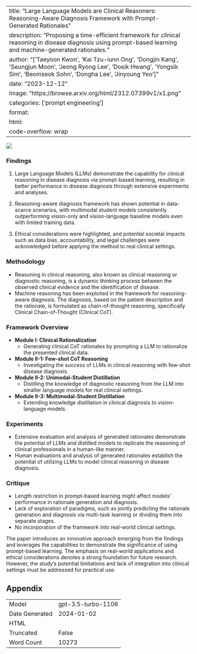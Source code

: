 
---
title: "Large Language Models are Clinical Reasoners: Reasoning-Aware Diagnosis Framework with Prompt-Generated Rationales"
description: "Proposing a time-efficient framework for clinical reasoning in disease diagnosis using prompt-based learning and machine-generated rationales."
author: "['Taeyoon Kwon', 'Kai Tzu-iunn Ong', 'Dongjin Kang', 'Seungjun Moon', 'Jeong Ryong Lee', 'Dosik Hwang', 'Yongsik Sim', 'Beomseok Sohn', 'Dongha Lee', 'Jinyoung Yeo']"
date: "2023-12-12"
image: "https://browse.arxiv.org/html/2312.07399v1/x1.png"
categories: ['prompt engineering']
format:
  html:
    code-overflow: wrap
---

![](https://browse.arxiv.org/html/2312.07399v1/x1.png)

### Findings 

1. Large Language Models (LLMs) demonstrate the capability for clinical reasoning in disease diagnosis via prompt-based learning, resulting in better performance in disease diagnosis through extensive experiments and analyses.

2. Reasoning-aware diagnosis framework has shown potential in data-scarce scenarios, with multimodal student models consistently outperforming vision-only and vision-language baseline models even with limited training data.

3. Ethical considerations were highlighted, and potential societal impacts such as data bias, accountability, and legal challenges were acknowledged before applying the method to real clinical settings.

### Methodology
- Reasoning in clinical reasoning, also known as clinical reasoning or diagnostic reasoning, is a dynamic thinking process between the observed clinical evidence and the identification of disease.
- Machine reasoning has been exploited in the framework for reasoning-aware diagnosis. The diagnosis, based on the patient description and the rationale, is formulated as chain-of-thought reasoning, specifically Clinical Chain-of-Thought (Clinical CoT).

### Framework Overview
- **Module I: Clinical Rationalization**
  - Generating clinical CoT rationales by prompting a LLM to rationalize the presented clinical data.
- **Module II-1: Few-shot CoT Reasoning**
  - Investigating the success of LLMs in clinical reasoning with few-shot disease diagnosis.
- **Module II-2: Unimodal-Student Distillation**
  - Distilling the knowledge of diagnostic reasoning from the LLM into smaller language models for real clinical settings.
- **Module II-3: Multimodal-Student Distillation**
  - Extending knowledge distillation in clinical diagnosis to vision-language models.

### Experiments
- Extensive evaluation and analysis of generated rationales demonstrate the potential of LLMs and distilled models to replicate the reasoning of clinical professionals in a human-like manner.
- Human evaluations and analysis of generated rationales establish the potential of utilizing LLMs to model clinical reasoning in disease diagnosis.

### Critique
- Length restriction in prompt-based learning might affect models' performance in rationale generation and diagnosis.
- Lack of exploration of paradigms, such as jointly predicting the rationale generation and diagnosis via multi-task learning or dividing them into separate stages.
- No incorporation of the framework into real-world clinical settings.

The paper introduces an innovative approach emerging from the findings and leverages the capabilities to demonstrate the significance of using prompt-based learning. The emphasis on real-world applications and ethical considerations denotes a strong foundation for future research. However, the study's potential limitations and lack of integration into clinical settings must be addressed for practical use.

## Appendix

|          |          |
|----------|----------|
| Model     | gpt-3.5-turbo-1106       |
| Date Generated     | 2024-01-02       |
| HTML     |        |
| Truncated       | False       |
| Word Count       | 10273       |